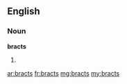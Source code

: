 ==English==

===Noun===
'''bracts'''

# {{plural of|[[bract]]}}

[[ar:bracts]]
[[fr:bracts]]
[[mg:bracts]]
[[my:bracts]]